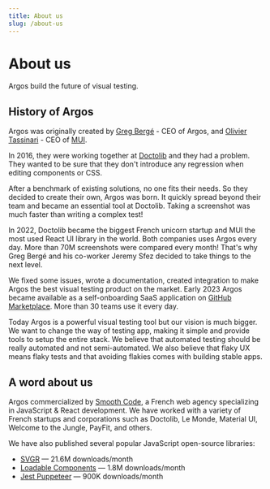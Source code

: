 ```yaml
---
title: About us
slug: /about-us
---
```


# About us

Argos build the future of visual testing.

## History of Argos

Argos was originally created by [Greg Bergé](https://twitter.com/neoziro) - CEO of Argos, and [Olivier Tassinari](https://twitter.com/olivtassinari) - CEO of [MUI](https://mui.com/).

In 2016, they were working together at [Doctolib](https://doctolib.fr/) and they had a problem. They wanted to be sure that they don't introduce any regression when editing components or CSS.

After a benchmark of existing solutions, no one fits their needs. So they decided to create their own, Argos was born. It quickly spread beyond their team and became an essential tool at Doctolib. Taking a screenshot was much faster than writing a complex test!

In 2022, Doctolib became the biggest French unicorn startup and MUI the most used React UI library in the world. Both companies uses Argos every day. More than 70M screenshots were compared every month! That's why Greg Bergé and his co-worker Jeremy Sfez decided to take things to the next level.

We fixed some issues, wrote a documentation, created integration to make Argos the best visual testing product on the market. Early 2023 Argos became available as a self-onboarding SaaS application on [GitHub Marketplace](https://github.com/marketplace/argos-ci). More than 30 teams use it every day.

Today Argos is a powerful visual testing tool but our vision is much bigger. We want to change the way of testing app, making it simple and provide tools to setup the entire stack. We believe that automated testing should be really automated and not semi-automated. We also believe that flaky UX means flaky tests and that avoiding flakies comes with building stable apps.

## A word about us

Argos commercialized by [Smooth Code](https://www.smooth-code.com/), a French web agency specializing in JavaScript & React development. We have worked with a variety of French startups and corporations such as Doctolib, Le Monde, Material UI, Welcome to the Jungle, PayFit, and others.

We have also published several popular JavaScript open-source libraries:

- [SVGR](https://react-svgr.com/) — 21.6M downloads/month
- [Loadable Components](https://github.com/gregberge/loadable-components) — 1.8M downloads/month
- [Jest Puppeteer](https://github.com/smooth-code/jest-puppeteer) — 900K downloads/month
